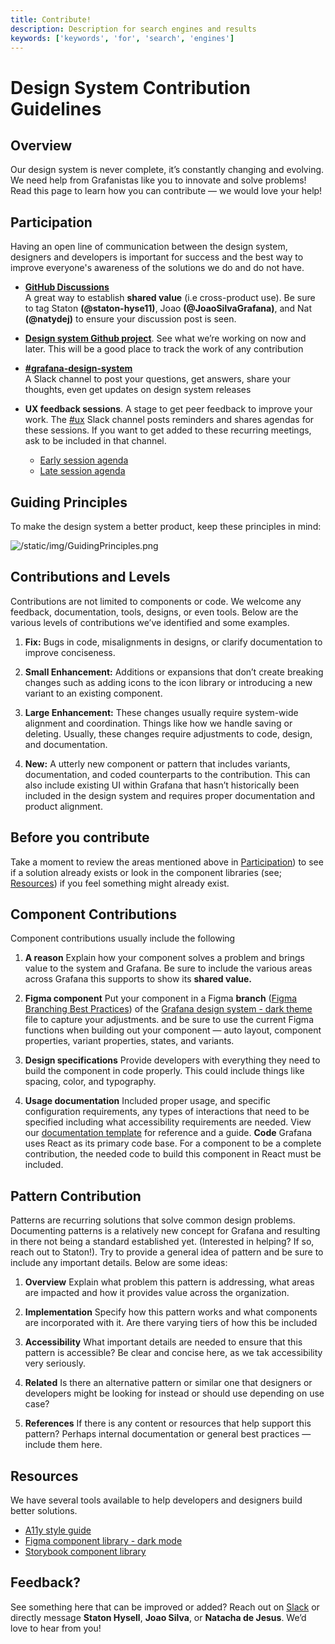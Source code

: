 ```yaml
---
title: Contribute!
description: Description for search engines and results
keywords: ['keywords', 'for', 'search', 'engines']
---
```


<!-- Output copied to clipboard! -->

<!-----

You have some errors, warnings, or alerts. If you are using reckless mode, turn it off to see inline alerts.
* ERRORs: 2
* WARNINGs: 0
* ALERTS: 2

Conversion time: 0.597 seconds.


Using this Markdown file:

1. Paste this output into your source file.
2. See the notes and action items below regarding this conversion run.
3. Check the rendered output (headings, lists, code blocks, tables) for proper
   formatting and use a linkchecker before you publish this page.

Conversion notes:

* Docs to Markdown version 1.0β33
* Wed Dec 07 2022 06:20:47 GMT-0800 (PST)
* Source doc: Design System Contribution Guidelines

ERROR:
undefined internal link to this URL: "#heading=h.81p5kwm2sw0j".link text: Participation
?Did you generate a TOC?


ERROR:
undefined internal link to this URL: "#heading=h.eylb0t9x1b2x".link text: Resources
?Did you generate a TOC?

----->

# Design System Contribution Guidelines

## Overview

Our design system is never complete, it’s constantly changing and evolving. We need help from Grafanistas like you to innovate and solve problems! Read this page to learn how you can contribute — we would love your help! 


## Participation

Having an open line of communication between the design system, designers and developers is important for success and the best way to improve everyone's awareness of the solutions we do and do not have.



- **[GitHub Discussions](https://github.com/grafana/grafana/discussions/categories/grafana-labs-design-system)**  
A great way to establish **shared value** (i.e cross-product use). Be sure to tag Staton **(@staton-hyse11)**, Joao **(@JoaoSilvaGrafana)**, and Nat **(@natydej)** to ensure your discussion post is seen.

- **[Design system Github project](https://github.com/orgs/grafana/projects/176/views/4)**. 
See what we’re working on now and later. This will be a good place to track the work of any contribution

- **[#grafana-design-system](https://raintank-corp.slack.com/archives/CT7S455SP)**  
A Slack channel to post your questions, get answers, share your thoughts, even get updates on design system releases

- **UX feedback sessions**. 
A stage to get peer feedback to improve your work. The [#ux](https://raintank-corp.slack.com/archives/C0F5GDR4P) Slack channel posts reminders and shares agendas for these sessions. If you want to get added to these recurring meetings, ask to be included in that channel.
   - [Early session agenda](https://docs.google.com/document/d/1m2yciWfQa-rp-KLUrMLYOge00GAd8bLPzmDtDwDFt0o/edit?usp=sharing)  
   - [Late session agenda](https://docs.google.com/document/d/1oeaCzAyy3W-TguKUTaOqT2wIiAabuAO_Gr3TMOZKxcA/edit)


## Guiding Principles

To make the design system a better product, keep these principles in mind: 

![/static/img/GuidingPrinciples.png](https://github.com/grafana/design-system/blob/987f2f535e018bc694cd1a52287570509a8652ca/static/img/GuidingPrinciples.png)



## Contributions and Levels

Contributions are not limited to components or code. We welcome any feedback, documentation, tools, designs, or even tools. Below are the various levels of contributions we’ve identified and some examples.



1. **Fix:** Bugs in code, misalignments in designs, or clarify documentation to improve conciseness.

2. **Small Enhancement:** Additions or expansions that don’t create breaking changes such as adding icons to the icon library or introducing a new variant to an existing component.

3. **Large Enhancement:** These changes usually require system-wide alignment and coordination. Things like how we handle saving or deleting. Usually, these changes require adjustments to code, design, and documentation. 
 
4. **New:** A utterly new component or pattern that includes variants, documentation, and coded counterparts to the contribution. This can also include existing UI within Grafana that hasn’t historically been included in the design system and requires proper documentation and product alignment.  


## Before you contribute

Take a moment to review the areas mentioned above in [Participation](https://github.com/grafana/design-system/edit/main/docs/contribute.mdx#participation)) to see if a solution already exists or look in the component libraries (see; [Resources](https://github.com/grafana/design-system/edit/main/docs/contribute.mdx#resources)) if you feel something might already exist. 


## Component Contributions

Component contributions usually include the following



1. **A reason**
Explain how your component solves a problem and brings value to the system and Grafana. Be sure to include the various areas across Grafana this supports to show its **shared value.**

2. **Figma component**
Put your component in a Figma **branch** ([Figma Branching Best Practices](https://www.figma.com/best-practices/branching-in-figma/)) of the [Grafana design system - dark theme](https://www.figma.com/file/htVIFrTq8e7sx8Olo7L6kZ/Grafana-design-system---Dark-theme?node-id=8444%3A13469&t=cS6yqqfuFLwhDQR9-1) file to capture your adjustments. and be sure to use the current Figma functions when building out your component — auto layout, component properties, variant properties, states, and variants.
3. **Design specifications**
Provide developers with everything they need to build the component in code properly. This could include things like spacing, color, and typography. 

4. **Usage documentation**
Included proper usage, and specific configuration requirements, any types of interactions that need to be specified including what accessibility requirements are needed. View our [documentation template](https://docs.google.com/document/d/1wTaSWYif6Kz-2aBuP4R-HUkj9JwFsyYIwZroALQTQOs/edit?usp=share_link) for reference and a guide.
**Code**
Grafana uses React as its primary code base. For a component to be a complete contribution, the needed code to build this component in React must be included.


## Pattern Contribution

Patterns are recurring solutions that solve common design problems. Documenting patterns is a relatively new concept for Grafana and resulting in there not being a standard established yet. (Interested in helping? If so, reach out to Staton!). Try to provide a general idea of pattern and be sure to include any important details. Below are some ideas:



1. **Overview**
Explain what problem this pattern is addressing, what areas are impacted and how it provides value across the organization.

2. **Implementation**
Specify how this pattern works and what components are incorporated with it. Are there varying tiers of how this be included

3. **Accessibility**
What important details are needed to ensure that this pattern is accessible? Be clear and concise here, as we tak accessibility very seriously.

4. **Related**
Is there an alternative pattern or similar one that designers or developers might be looking for instead or should use depending on use case?  

5. **References**
If there is any content or resources that help support this pattern? Perhaps internal documentation or general best practices — include them here.


## Resources

We have several tools available to help developers and designers build better solutions. 



- [A11y style guide](https://github.com/grafana/grafana/blob/main/contribute/style-guides/accessibility.md)
- [Figma component library - dark mode](https://www.figma.com/file/htVIFrTq8e7sx8Olo7L6kZ/Grafana-design-system---Dark-theme?node-id=8443%3A13519)
- [Storybook component library](https://developers.grafana.com/ui/latest/index.html?path=/docs/docs-overview-intro--page)


## Feedback?

See something here that can be improved or added? Reach out on [Slack](https://raintank-corp.slack.com/archives/CT7S455SP) or directly message **Staton Hysell**, **Joao Silva**, or **Natacha de Jesus**. We’d love to hear from you!
